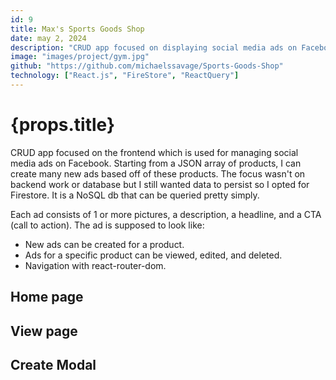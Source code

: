 ---
id: 9
title: Max's Sports Goods Shop
date: may 2, 2024
description: "CRUD app focused on displaying social media ads on Facebook"
image: "images/project/gym.jpg"
github: "https://github.com/michaelssavage/Sports-Goods-Shop"
technology: ["React.js", "FireStore", "ReactQuery"]
---




# {props.title}

CRUD app focused on the frontend which is used for managing social media ads on Facebook. Starting from a JSON array of products, I can create many new ads based off of these products. The focus wasn't on backend work or database but I still wanted data to persist so I opted for Firestore. It is a NoSQL db that can be queried pretty simply.

Each ad consists of 1 or more pictures, a description, a headline, and a CTA (call to action). The ad is supposed to look like: <Anchor link="https://admockups.com/facebook-ad-mockup" variant="link" isExternal />

- New ads can be created for a product.
- Ads for a specific product can be viewed, edited, and deleted.
- Navigation with react-router-dom.

## Home page

<Picture src={home} alt="Home page of the app" />

## View page

<Picture src={view} alt="View page of the app" />

## Create Modal

<Picture src={create} alt="Create page of the app" />
